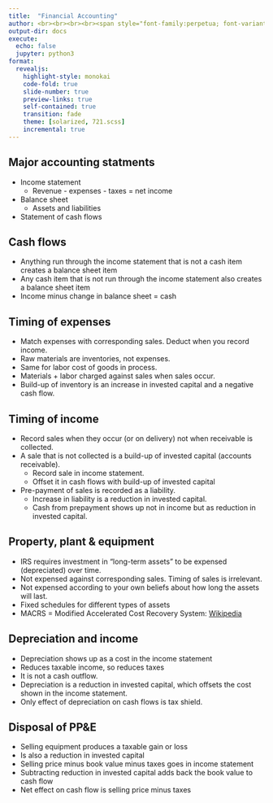 ```yaml
---
title:  "Financial Accounting"
author: <br><br><br><br><span style="font-family:perpetua; font-variant:small-caps; color:#606060;">Kerry Back</span><br><br><img src="RiceBusiness-transparent-logo-sm.png"  height=80>
output-dir: docs
execute:
  echo: false
  jupyter: python3
format: 
  revealjs:
    highlight-style: monokai
    code-fold: true
    slide-number: true
    preview-links: true
    self-contained: true
    transition: fade
    theme: [solarized, 721.scss]
    incremental: true
---
```


## Major accounting statments

- Income statement
  - Revenue - expenses - taxes = net income
- Balance sheet
  - Assets and liabilities
- Statement of cash flows

## Cash flows

- Anything run through the income statement that is not a cash item creates a balance sheet item
- Any cash item that is not run through the income statement also creates a balance sheet item
- Income minus change in balance sheet = cash

## Timing of expenses

- Match expenses with corresponding sales.  Deduct when you record income.
- Raw materials are inventories, not expenses.
- Same for labor cost of goods in process.
- Materials + labor charged against sales when sales occur.
- Build-up of inventory is an increase in invested capital and a negative cash flow.

## Timing of income

- Record sales when they occur (or on delivery) not when receivable is collected.
- A sale that is not collected is a build-up of invested capital (accounts receivable).
  - Record sale in income statement.
  - Offset it in cash flows with build-up of invested capital
- Pre-payment of sales is recorded as a liability.
  - Increase in liability is a reduction in invested capital.
  - Cash from prepayment shows up not in income but as reduction in invested capital.

## Property, plant & equipment

- IRS requires investment in "long-term assets" to be expensed (depreciated) over time.
- Not expensed against corresponding sales. Timing of sales is irrelevant. 
- Not expensed according to your own beliefs about how long the assets will last.
- Fixed schedules for different types of assets
- MACRS = Modified Accelerated Cost Recovery System: [Wikipedia](https://en.wikipedia.org/wiki/MACRS) 

## Depreciation and income

- Depreciation shows up as a cost in the income statement
- Reduces taxable income, so reduces taxes
- It is not a cash outflow.
- Depreciation is a reduction in invested capital, which offsets the cost shown in the income statement.
- Only effect of depreciation on cash flows is tax shield.

## Disposal of PP&E

- Selling equipment produces a taxable gain or loss
- Is also a reduction in invested capital
- Selling price minus book value minus taxes goes in income statement
- Subtracting reduction in invested capital adds back the book value to cash flow
- Net effect on cash flow is selling price minus taxes


